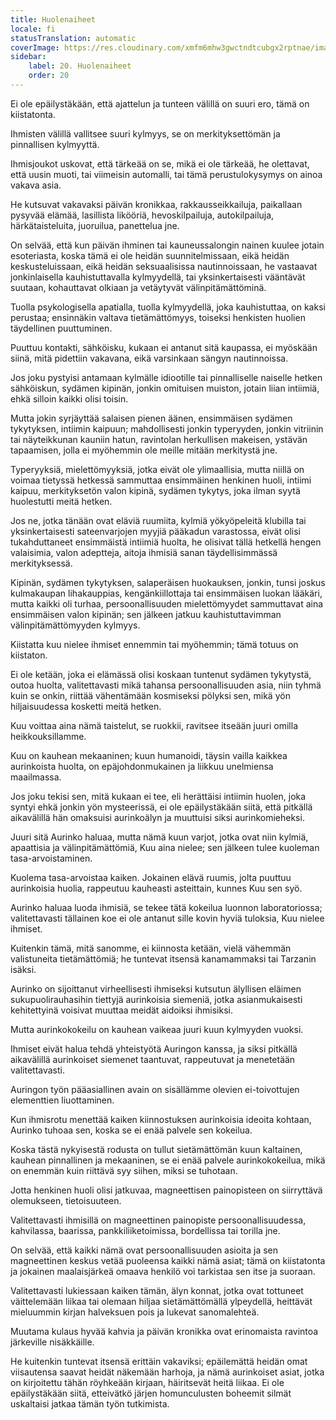 ```yaml
---
title: Huolenaiheet
locale: fi
statusTranslation: automatic
coverImage: https://res.cloudinary.com/xmfm6mhw3gwctndtcubgx2rptnae/image/upload/v1741354419/small_cover_la_gran_rebelion_28716e29d2.webp
sidebar:
    label: 20. Huolenaiheet
    order: 20
---
```

Ei ole epäilystäkään, että ajattelun ja tunteen välillä on suuri ero, tämä on kiistatonta.

Ihmisten välillä vallitsee suuri kylmyys, se on merkityksettömän ja pinnallisen kylmyyttä.

Ihmisjoukot uskovat, että tärkeää on se, mikä ei ole tärkeää, he olettavat, että uusin muoti, tai viimeisin automalli, tai tämä perustulokysymys on ainoa vakava asia.

He kutsuvat vakavaksi päivän kronikkaa, rakkausseikkailuja, paikallaan pysyvää elämää, lasillista likööriä, hevoskilpailuja, autokilpailuja, härkätaisteluita, juoruilua, panettelua jne.

On selvää, että kun päivän ihminen tai kauneussalongin nainen kuulee jotain esoteriasta, koska tämä ei ole heidän suunnitelmissaan, eikä heidän keskusteluissaan, eikä heidän seksuaalisissa nautinnoissaan, he vastaavat jonkinlaisella kauhistuttavalla kylmyydellä, tai yksinkertaisesti vääntävät suutaan, kohauttavat olkiaan ja vetäytyvät välinpitämättöminä.

Tuolla psykologisella apatialla, tuolla kylmyydellä, joka kauhistuttaa, on kaksi perustaa; ensinnäkin valtava tietämättömyys, toiseksi henkisten huolien täydellinen puuttuminen.

Puuttuu kontakti, sähköisku, kukaan ei antanut sitä kaupassa, ei myöskään siinä, mitä pidettiin vakavana, eikä varsinkaan sängyn nautinnoissa.

Jos joku pystyisi antamaan kylmälle idiootille tai pinnalliselle naiselle hetken sähköiskun, sydämen kipinän, jonkin omituisen muiston, jotain liian intiimiä, ehkä silloin kaikki olisi toisin.

Mutta jokin syrjäyttää salaisen pienen äänen, ensimmäisen sydämen tykytyksen, intiimin kaipuun; mahdollisesti jonkin typeryyden, jonkin vitriinin tai näyteikkunan kauniin hatun, ravintolan herkullisen makeisen, ystävän tapaamisen, jolla ei myöhemmin ole meille mitään merkitystä jne.

Typeryyksiä, mielettömyyksiä, jotka eivät ole ylimaallisia, mutta niillä on voimaa tietyssä hetkessä sammuttaa ensimmäinen henkinen huoli, intiimi kaipuu, merkityksetön valon kipinä, sydämen tykytys, joka ilman syytä huolestutti meitä hetken.

Jos ne, jotka tänään ovat eläviä ruumiita, kylmiä yökyöpeleitä klubilla tai yksinkertaisesti sateenvarjojen myyjiä pääkadun varastossa, eivät olisi tukahduttaneet ensimmäistä intiimiä huolta, he olisivat tällä hetkellä hengen valaisimia, valon adeptteja, aitoja ihmisiä sanan täydellisimmässä merkityksessä.

Kipinän, sydämen tykytyksen, salaperäisen huokauksen, jonkin, tunsi joskus kulmakaupan lihakauppias, kengänkiillottaja tai ensimmäisen luokan lääkäri, mutta kaikki oli turhaa, persoonallisuuden mielettömyydet sammuttavat aina ensimmäisen valon kipinän; sen jälkeen jatkuu kauhistuttavimman välinpitämättömyyden kylmyys.

Kiistatta kuu nielee ihmiset ennemmin tai myöhemmin; tämä totuus on kiistaton.

Ei ole ketään, joka ei elämässä olisi koskaan tuntenut sydämen tykytystä, outoa huolta, valitettavasti mikä tahansa persoonallisuuden asia, niin tyhmä kuin se onkin, riittää vähentämään kosmiseksi pölyksi sen, mikä yön hiljaisuudessa kosketti meitä hetken.

Kuu voittaa aina nämä taistelut, se ruokkii, ravitsee itseään juuri omilla heikkouksillamme.

Kuu on kauhean mekaaninen; kuun humanoidi, täysin vailla kaikkea aurinkoista huolta, on epäjohdonmukainen ja liikkuu unelmiensa maailmassa.

Jos joku tekisi sen, mitä kukaan ei tee, eli herättäisi intiimin huolen, joka syntyi ehkä jonkin yön mysteerissä, ei ole epäilystäkään siitä, että pitkällä aikavälillä hän omaksuisi aurinkoälyn ja muuttuisi siksi aurinkomieheksi.

Juuri sitä Aurinko haluaa, mutta nämä kuun varjot, jotka ovat niin kylmiä, apaattisia ja välinpitämättömiä, Kuu aina nielee; sen jälkeen tulee kuoleman tasa-arvoistaminen.

Kuolema tasa-arvoistaa kaiken. Jokainen elävä ruumis, jolta puuttuu aurinkoisia huolia, rappeutuu kauheasti asteittain, kunnes Kuu sen syö.

Aurinko haluaa luoda ihmisiä, se tekee tätä kokeilua luonnon laboratoriossa; valitettavasti tällainen koe ei ole antanut sille kovin hyviä tuloksia, Kuu nielee ihmiset.

Kuitenkin tämä, mitä sanomme, ei kiinnosta ketään, vielä vähemmän valistuneita tietämättömiä; he tuntevat itsensä kanamammaksi tai Tarzanin isäksi.

Aurinko on sijoittanut virheellisesti ihmiseksi kutsutun älyllisen eläimen sukupuolirauhasihin tiettyjä aurinkoisia siemeniä, jotka asianmukaisesti kehitettyinä voisivat muuttaa meidät aidoiksi ihmisiksi.

Mutta aurinkokokeilu on kauhean vaikeaa juuri kuun kylmyyden vuoksi.

Ihmiset eivät halua tehdä yhteistyötä Auringon kanssa, ja siksi pitkällä aikavälillä aurinkoiset siemenet taantuvat, rappeutuvat ja menetetään valitettavasti.

Auringon työn pääasiallinen avain on sisällämme olevien ei-toivottujen elementtien liuottaminen.

Kun ihmisrotu menettää kaiken kiinnostuksen aurinkoisia ideoita kohtaan, Aurinko tuhoaa sen, koska se ei enää palvele sen kokeilua.

Koska tästä nykyisestä rodusta on tullut sietämättömän kuun kaltainen, kauhean pinnallinen ja mekaaninen, se ei enää palvele aurinkokokeilua, mikä on enemmän kuin riittävä syy siihen, miksi se tuhotaan.

Jotta henkinen huoli olisi jatkuvaa, magneettisen painopisteen on siirryttävä olemukseen, tietoisuuteen.

Valitettavasti ihmisillä on magneettinen painopiste persoonallisuudessa, kahvilassa, baarissa, pankkiliiketoimissa, bordellissa tai torilla jne.

On selvää, että kaikki nämä ovat persoonallisuuden asioita ja sen magneettinen keskus vetää puoleensa kaikki nämä asiat; tämä on kiistatonta ja jokainen maalaisjärkeä omaava henkilö voi tarkistaa sen itse ja suoraan.

Valitettavasti lukiessaan kaiken tämän, älyn konnat, jotka ovat tottuneet väittelemään liikaa tai olemaan hiljaa sietämättömällä ylpeydellä, heittävät mieluummin kirjan halveksuen pois ja lukevat sanomalehteä.

Muutama kulaus hyvää kahvia ja päivän kronikka ovat erinomaista ravintoa järkeville nisäkkäille.

He kuitenkin tuntevat itsensä erittäin vakaviksi; epäilemättä heidän omat viisautensa saavat heidät näkemään harhoja, ja nämä aurinkoiset asiat, jotka on kirjoitettu tähän röyhkeään kirjaan, häiritsevät heitä liikaa. Ei ole epäilystäkään siitä, etteivätkö järjen homunculusten boheemit silmät uskaltaisi jatkaa tämän työn tutkimista.


